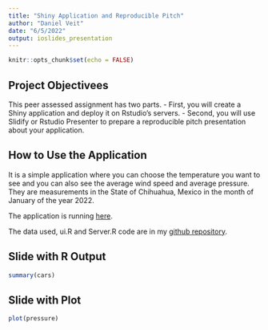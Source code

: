 ```yaml
---
title: "Shiny Application and Reproducible Pitch"
author: "Daniel Veit"
date: "6/5/2022"
output: ioslides_presentation
---
```


```r
knitr::opts_chunk$set(echo = FALSE)
```

## Project Objectivees

This peer assessed assignment has two parts. 
- First, you will create a Shiny application and deploy it on Rstudio's servers. 
- Second, you will use Slidify or Rstudio Presenter to prepare a reproducible pitch presentation about your application.

## How to Use the Application
It is a simple application where you can choose the temperature you want to see and you can also see the average wind speed and average pressure. They are measurements in the State of Chihuahua, Mexico in the month of January of the year 2022.

The application is running [here](https://armor-of-god.shinyapps.io/ResilienceApp/).

The data used, ui.R and Server.R code are in my [github repository](https://github.com/armor-of-god/DevelopingDataProducts-CourseProject/tree/main/ResilienceApp).

## Slide with R Output

```r
summary(cars)
```

## Slide with Plot

```r
plot(pressure)
```

